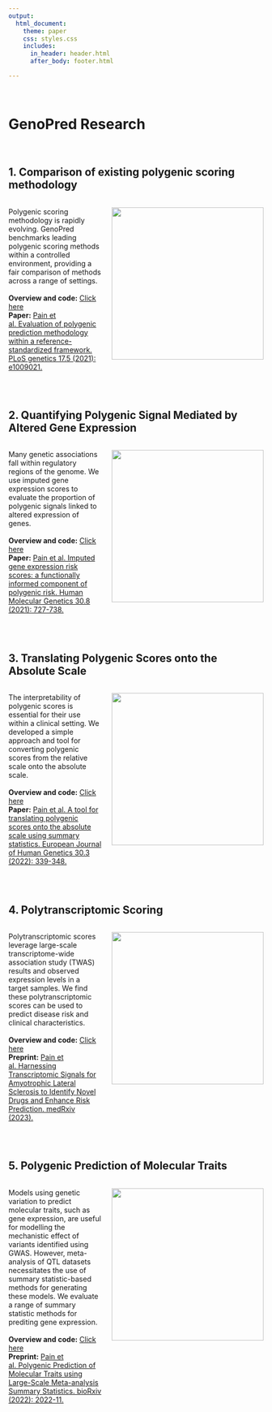 ```yaml
---
output: 
  html_document:
    theme: paper
    css: styles.css
    includes:
      in_header: header.html
      after_body: footer.html

---
```


<br/>

# GenoPred Research

<br/>

## 1. Comparison of existing polygenic scoring methodology

<div style="display: flex; align-items: flex-start;">
  <p style="padding-right: 20px; flex: 1;">Polygenic scoring methodology is rapidly evolving. GenoPred benchmarks leading polygenic scoring methods within a controlled environment, providing a fair comparison of methods across a range of settings.<br/><br/><strong>Overview and code:</strong> <a href="temp.html" target="_blank"> Click here
</a><br/><strong>Paper:</strong> <a href="https://doi.org/10.1371/journal.pgen.1009021" target="_blank"> Pain et al. Evaluation of polygenic prediction methodology within a reference-standardized framework. PLoS genetics 17.5 (2021): e1009021.
</a></p>
  
  <img src="comparison_of_methods.png" style="width: 300px; flex: 0 0 auto;"/>
</div>

<br/>

## 2. Quantifying Polygenic Signal Mediated by Altered Gene Expression

<div style="display: flex; align-items: flex-start;">
  <p style="padding-right: 20px; flex: 1;">Many genetic associations fall within regulatory regions of the genome. We use imputed gene expression scores to evaluate the proportion of polygenic signals linked to altered expression of genes.<br/><br/><strong>Overview and code:</strong> <a href="temp.html" target="_blank"> Click here
</a><br/><strong>Paper:</strong> <a href="https://doi.org/10.1093/hmg/ddab053" target="_blank"> Pain et al. Imputed gene expression risk scores: a functionally informed component of polygenic risk. Human Molecular Genetics 30.8 (2021): 727-738.</a></p>
  <img src="cis_pts.png" style="width: 300px; flex: 0 0 auto;"/>
</div>

<br/>

## 3. Translating Polygenic Scores onto the Absolute Scale

<div style="display: flex; align-items: flex-start;">
  <p style="padding-right: 20px; flex: 1;">The interpretability of polygenic scores is essential for their use within a clinical setting. We developed a simple approach and tool for converting polygenic scores from the relative scale onto the absolute scale.<br/><br/><strong>Overview and code:</strong> <a href="temp.html" target="_blank"> Click here</a><br/><strong>Paper:</strong> <a href="https://doi.org/10.1038/s41431-021-01028-z" target="_blank"> Pain et al. A tool for translating polygenic scores onto the absolute scale using summary statistics. European Journal of Human Genetics 30.3 (2022): 339-348.</a></p>
  <img src="interp.png" style="width: 300px; flex: 0 0 auto;"/>
</div>

<br/>

## 4. Polytranscriptomic Scoring

<div style="display: flex; align-items: flex-start;">
  <p style="padding-right: 20px; flex: 1;">Polytranscriptomic scores leverage large-scale transcriptome-wide association study (TWAS) results and observed expression levels in a target samples. We find these polytranscriptomic scores can be used to predict disease risk and clinical characteristics.<br/><br/><strong>Overview and code:</strong> <a href="temp.html" target="_blank"> Click here</a><br/><strong>Preprint:</strong> <a href="https://doi.org/10.1101/2023.01.18.23284589" target="_blank"> Pain et al. Harnessing Transcriptomic Signals for Amyotrophic Lateral Sclerosis to Identify Novel Drugs and Enhance Risk Prediction. medRxiv (2023).
</a></p>
  <img src="obs_pts.png" style="width: 300px; flex: 0 0 auto;"/>
</div>

<br/>

## 5. Polygenic Prediction of Molecular Traits

<div style="display: flex; align-items: flex-start;">
  <p style="padding-right: 20px; flex: 1;">Models using genetic variation to predict molecular traits, such as gene expression, are useful for modelling the mechanistic effect of variants identified using GWAS. However, meta-analysis of QTL datasets necessitates the use of summary statistic-based methods for generating these models. We evaluate a range of summary statistic methods for prediting gene expression.<br/><br/><strong>Overview and code:</strong> <a href="temp.html" target="_blank"> Click here</a><br/><strong>Preprint:</strong> <a href="https://doi.org/10.1101/2022.11.23.517213" target="_blank"> Pain et al. Polygenic Prediction of Molecular Traits using Large-Scale Meta-analysis Summary Statistics. bioRxiv (2022): 2022-11.
</a></p>
  <img src="pred_mol.png" style="width: 300px; flex: 0 0 auto;"/>
</div>

<br/>

<br/>


